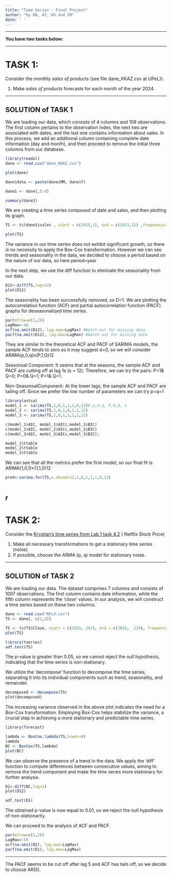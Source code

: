 ---
title: "Time Series - Final Project"
author: "by KB, AT, KG and ZM"
date: ' '
---

------------------------------------------------------------------------

**You have two tasks below:**

------------------------------------------------------------------------

# TASK 1:

Consider the monthly *sales of products* (see file dane_KKAZ.csv at UPeL)).

1.  Make *sales of products* forecasts for each month of the year 2024.

------------------------------------------------------------------------

## SOLUTION of TASK 1

We are loading our data, which consists of 4 columns and 108 observations. The first column pertains to the observation index, the next two are associated with dates, and the last one contains information about sales. In this process, we add an additional column containing complete date information (day and month), and then proceed to remove the initial three columns from our database.

```{r}
library(readxl)
dane <- read.csv("dane_KKAZ.csv")

plot(dane)

dane$data <- paste(dane$MM, dane$Y)

dane1 <- dane[,5:4]

summary(dane1)
```

We are creating a time series composed of date and sales, and then plotting its graph.

```{r}
TS <- ts(dane1$sales , start = c(2015,1), end = c(2023,12) ,frequency=12 )

plot(TS)
```

The variance in our time series does not exhibit significant growth, so there is no necessity to apply the Box-Cox transformation. However we can see trends and seasonality in the data, we decided to choose a period based on the nature of our data, so here period=year

In the next step, we use the diff function to eliminate the seasonality from our data.

```{r}
D12<-diff(TS,lag=12)
plot(D12)

```

The seasonality has been successfully removed, so D=1. We are plotting the autocorrelation function (ACF) and partial autocorrelation function (PACF) graphs for deseasonalized time series.

```{r}
par(mfrow=c(1,2))
LagMax<-48
acf(na.omit(D12), lag.max=LagMax) #Watch out for missing data
pacf(na.omit(D12), lag.max=LagMax) #Watch out for missing data

```

They are similar to the theoretical ACF and PACF of SARIMA models, the sample ACF tends to zero so it may suggest d=0, so we will consider ARIMA(p,0,q)x(P,1,Q)12

Seasonsal Component: It seems that at the seasons, the sample ACF and PACF are cutting off at lag 1s (s = 12). Therefore, we can try the pairs: P=1& Q=0; P=0& Q=1; P=1& Q=1.

Non-SeasonsalComponent: At the lower lags, the sample ACF and PACF are tailing off. Since we prefer the low number of parameters we can try p=q=1

```{r}
library(astsa)
model_1 <- sarima(TS,1,0,1,1,1,0,12)# p,d,q, P,D,Q, s
model_2 <- sarima(TS,1,0,1,0,1,1,12)
model_3 <- sarima(TS,1,0,1,1,1,1,12)

c(model_1$AIC, model_1$AICc,model_1$BIC)
c(model_2$AIC, model_2$AICc,model_2$BIC)
c(model_3$AIC, model_3$AICc,model_3$BIC);

model_1$ttable
model_2$ttable
model_3$ttable
```

We can see that all the metrics prefer the first model, so our final fit is ARIMA(1,0,1)×(1,1,0)12

```{r}
pred<-sarima.for(TS,n.ahead=12,1,0,1,1,1,0,12)
```

```{r}

```

{r}

------------------------------------------------------------------------

# TASK 2:

Consider the [Krystian's time series from Lab 1 task 4.2](https://upel.agh.edu.pl/mod/forum/discuss.php?d=8847) ( Netflix Stock Price)

1.  Make all necessary transformations to get a stationary time series (noise).\
2.  If possible, choose the ARMA (p, q) model for stationary noise.

------------------------------------------------------------------------

## SOLUTION of TASK 2

We are loading our data. The dataset comprises 7 columns and consists of 1007 observations. The first column contains date information, while the fifth column represents the 'close' values. In our analysis, we will construct a time series based on these two columns.

```{r}
dane <- read.csv("NFLX.csv")
TS <- dane[, c(1,5)]

```

```{r}
TS <- ts(TS$Close, start = c(2015, 241), end = c(2019,  239), frequency = 252)
plot(TS)
```

```{r}
library(tseries)
adf.test(TS)


```

The p-value is greater than 0.05, so we cannot reject the null hypothesis, indicating that the time series is non-stationary.

We utilize the 'decompose' function to decompose the time series, separating it into its individual components such as trend, seasonality, and remainder.

```{r}
decomposed <- decompose(TS)
plot(decomposed)

```

The increasing variance observed in the above plot indicates the need for a Box-Cox transformation. Employing Box-Cox helps stabilize the variance, a crucial step in achieving a more stationary and predictable time series.

```{r}
library(forecast)

lambda <- BoxCox.lambda(TS,lower=0)
lambda
BC <- BoxCox(TS,lambda)
plot(BC)
```

We can observe the presence of a trend in the data. We apply the 'diff' function to compute differences between consecutive values, aiming to remove the trend component and make the time series more stationary for further analysis.

```{r}
D1<-diff(BC,lag=1)
plot(D12)

```

```{r}
adf.test(D1)
```

The obtained p-value is now equal to 0.01, so we reject the null hypothesis of non-stationarity. 

We can proceed to the analysis of ACF and PACF.

```{r}

par(mfrow=c(1,2))
LagMax<-50
acf(na.omit(D1), lag.max=LagMax) 
pacf(na.omit(D1), lag.max=LagMax) 


```

------------------------------------------------------------------------

The PACF seems to be cut off after lag 5 and ACF has tails off, so we decide to choose AR(5).

